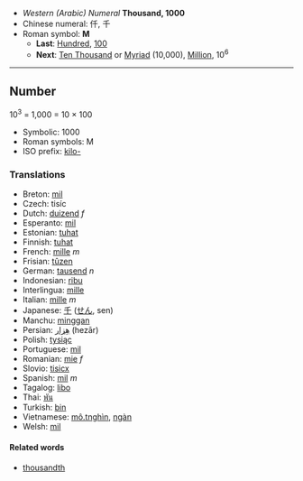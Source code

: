 *''Western (Arabic) Numeral'' '''Thousand, 1000'''
*Chinese numeral: 仟, 千
*Roman symbol: '''M'''
**'''Last''': [[Hundred]], [[100]]
**'''Next''': [[Ten Thousand]] or [[Myriad]] (10,000), [[Million]], 10<sup>6</sup>

----

==Number==

10<sup>3</sup> = 1,000 = 10 &times; 100

*Symbolic: 1000
*Roman symbols: M 
*ISO prefix: [[kilo-]]

===Translations===

*Breton: [[mil]]
*Czech:  tisíc
*Dutch: [[duizend]] ''f''
*Esperanto: [[mil]]
*Estonian: [[tuhat]]
*Finnish: [[tuhat]]
*French: [[mille]] ''m''
*Frisian: [[tûzen]]
*German: [[tausend]] ''n''
*Indonesian: [[ribu]]
*Interlingua: [[mille]]
*Italian: [[mille]] ''m''
*Japanese: [[千]] ([[せん]], sen)
*Manchu: [[minggan]]
*Persian: [[هِزار]] (hezār)
*Polish: [[tysiąc]]
*Portuguese: [[mil]]
*Romanian: [[mie]] ''f''
*Slovio: [[tisicx]]
*Spanish: [[mil]] ''m''
*Tagalog: [[libo]]
*Thai: [[พัน]]
*Turkish: [[bin]]
*Vietnamese: [[mô.tnghìn]], [[ngàn]]
*Welsh: [[mil]]

====Related words====

*[[thousandth]]